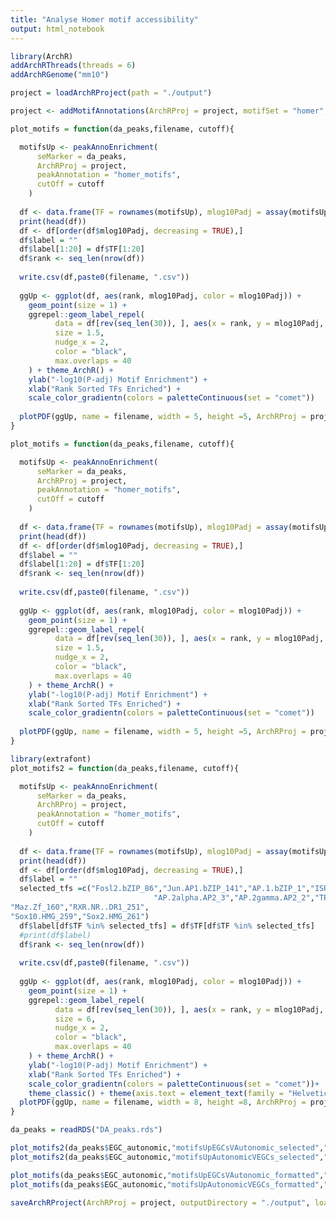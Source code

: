 ```yaml
---
title: "Analyse Homer motif accessibility"
output: html_notebook
---
```


```r
library(ArchR)
addArchRThreads(threads = 6) 
addArchRGenome("mm10")
```

```r
project = loadArchRProject(path = "./output")
```

```r
project <- addMotifAnnotations(ArchRProj = project, motifSet = "homer", name = "homer_motifs")
```

```r
plot_motifs = function(da_peaks,filename, cutoff){

  motifsUp <- peakAnnoEnrichment(
      seMarker = da_peaks,
      ArchRProj = project,
      peakAnnotation = "homer_motifs",
      cutOff = cutoff
    )
  
  df <- data.frame(TF = rownames(motifsUp), mlog10Padj = assay(motifsUp)[,1])
  print(head(df))
  df <- df[order(df$mlog10Padj, decreasing = TRUE),]
  df$label = ""
  df$label[1:20] = df$TF[1:20]
  df$rank <- seq_len(nrow(df))
  
  write.csv(df,paste0(filename, ".csv"))
  
  ggUp <- ggplot(df, aes(rank, mlog10Padj, color = mlog10Padj)) + 
    geom_point(size = 1) +
    ggrepel::geom_label_repel(
          data = df[rev(seq_len(30)), ], aes(x = rank, y = mlog10Padj, label = label), 
          size = 1.5,
          nudge_x = 2,
          color = "black",
          max.overlaps = 40
    ) + theme_ArchR() + 
    ylab("-log10(P-adj) Motif Enrichment") + 
    xlab("Rank Sorted TFs Enriched") +
    scale_color_gradientn(colors = paletteContinuous(set = "comet"))
  
  plotPDF(ggUp, name = filename, width = 5, height =5, ArchRProj = project, addDOC = FALSE)
}
```

```r
plot_motifs = function(da_peaks,filename, cutoff){

  motifsUp <- peakAnnoEnrichment(
      seMarker = da_peaks,
      ArchRProj = project,
      peakAnnotation = "homer_motifs",
      cutOff = cutoff
    )
  
  df <- data.frame(TF = rownames(motifsUp), mlog10Padj = assay(motifsUp)[,1])
  print(head(df))
  df <- df[order(df$mlog10Padj, decreasing = TRUE),]
  df$label = ""
  df$label[1:20] = df$TF[1:20]
  df$rank <- seq_len(nrow(df))
  
  write.csv(df,paste0(filename, ".csv"))
  
  ggUp <- ggplot(df, aes(rank, mlog10Padj, color = mlog10Padj)) + 
    geom_point(size = 1) +
    ggrepel::geom_label_repel(
          data = df[rev(seq_len(30)), ], aes(x = rank, y = mlog10Padj, label = label), 
          size = 1.5,
          nudge_x = 2,
          color = "black",
          max.overlaps = 40
    ) + theme_ArchR() + 
    ylab("-log10(P-adj) Motif Enrichment") + 
    xlab("Rank Sorted TFs Enriched") +
    scale_color_gradientn(colors = paletteContinuous(set = "comet"))
  
  plotPDF(ggUp, name = filename, width = 5, height =5, ArchRProj = project, addDOC = FALSE)
}
```

```r

library(extrafont)
plot_motifs2 = function(da_peaks,filename, cutoff){

  motifsUp <- peakAnnoEnrichment(
      seMarker = da_peaks,
      ArchRProj = project,
      peakAnnotation = "homer_motifs",
      cutOff = cutoff
    )
  
  df <- data.frame(TF = rownames(motifsUp), mlog10Padj = assay(motifsUp)[,1])
  print(head(df))
  df <- df[order(df$mlog10Padj, decreasing = TRUE),]
  df$label = ""
  selected_tfs =c("Fosl2.bZIP_86","Jun.AP1.bZIP_141","AP.1.bZIP_1","ISRE.IRF_140","IRF1.IRF_136","bZIP.IRF.bZIP.IRF_29","NF1.CTF_176","NF1.halfsite.CTF_175",
                                "AP.2alpha.AP2_3","AP.2gamma.AP2_2","TR4.NR..DR1_298",
"Maz.Zf_160","RXR.NR..DR1_251",
"Sox10.HMG_259","Sox2.HMG_261")
  df$label[df$TF %in% selected_tfs] = df$TF[df$TF %in% selected_tfs]
  #print(df$label)
  df$rank <- seq_len(nrow(df))
  
  write.csv(df,paste0(filename, ".csv"))
  
  ggUp <- ggplot(df, aes(rank, mlog10Padj, color = mlog10Padj)) + 
    geom_point(size = 1) +
    ggrepel::geom_label_repel(
          data = df[rev(seq_len(30)), ], aes(x = rank, y = mlog10Padj, label = label), 
          size = 6,
          nudge_x = 2,
          color = "black",
          max.overlaps = 40
    ) + theme_ArchR() + 
    ylab("-log10(P-adj) Motif Enrichment") + 
    xlab("Rank Sorted TFs Enriched") +
    scale_color_gradientn(colors = paletteContinuous(set = "comet"))+
    theme_classic() + theme(axis.text = element_text(family = "Helvetica", color = "black",size = 20)) + theme(legend.text = element_text(family = "Helvetica", color = "black",size = 20)) + theme(text = element_text(family = "Helvetica", color = "black",size = 20)) + theme(text = element_text(family = "Helvetica", color = "black",size = 20)) + theme(axis.text = element_text(family = "Helvetica", color = "black",size = 20)) 
  plotPDF(ggUp, name = filename, width = 8, height =8, ArchRProj = project, addDOC = FALSE)
}
```

```r
da_peaks = readRDS("DA_peaks.rds")
```

```r
plot_motifs2(da_peaks$EGC_autonomic,"motifsUpEGCsVAutonomic_selected","FDR <= 0.01 & Log2FC >= 1")
plot_motifs2(da_peaks$EGC_autonomic,"motifsUpAutonomicVEGCs_selected","FDR <= 0.01 & Log2FC <= -1")
```

```r
plot_motifs(da_peaks$EGC_autonomic,"motifsUpEGCsVAutonomic_formatted","FDR <= 0.01 & Log2FC >= 1")
plot_motifs(da_peaks$EGC_autonomic,"motifsUpAutonomicVEGCs_formatted","FDR <= 0.01 & Log2FC <= -1")
```

```r
saveArchRProject(ArchRProj = project, outputDirectory = "./output", load = FALSE)
```
